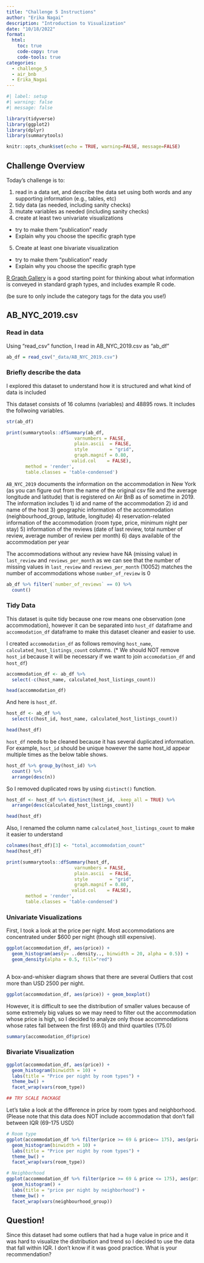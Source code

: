 ```yaml
---
title: "Challenge 5 Instructions"
author: "Erika Nagai"
description: "Introduction to Visualization"
date: "10/18/2022"
format:
  html:
    toc: true
    code-copy: true
    code-tools: true
categories:
  - challenge_5
  - air_bnb
  - Erika_Nagai
---
```


```r
#| label: setup
#| warning: false
#| message: false

library(tidyverse)
library(ggplot2)
library(dplyr)
library(summarytools)

knitr::opts_chunk$set(echo = TRUE, warning=FALSE, message=FALSE)
```

## Challenge Overview

Today's challenge is to:

1)  read in a data set, and describe the data set using both words and any supporting information (e.g., tables, etc)
2)  tidy data (as needed, including sanity checks)
3)  mutate variables as needed (including sanity checks)
4)  create at least two univariate visualizations
   - try to make them "publication" ready
   - Explain why you choose the specific graph type
5)  Create at least one bivariate visualization
   - try to make them "publication" ready
   - Explain why you choose the specific graph type

[R Graph Gallery](https://r-graph-gallery.com/) is a good starting point for thinking about what information is conveyed in standard graph types, and includes example R code.

(be sure to only include the category tags for the data you use!)


## AB_NYC_2019.csv

### Read in data

Using "read_csv" function, I read in AB_NYC_2019.csv as "ab_df"
```r
ab_df = read_csv("_data/AB_NYC_2019.csv")

```

### Briefly describe the data

I explored this dataset to understand how it is structured and what kind of data is included

This dataset consists of 16 columns (variables) and 48895 rows.
It includes the follwoing variables.
```r
str(ab_df)
```

```r
print(summarytools::dfSummary(ab_df,
                         varnumbers = FALSE,
                         plain.ascii  = FALSE,
                         style        = "grid",
                         graph.magnif = 0.80,
                        valid.col    = FALSE),
       method = 'render',
       table.classes = 'table-condensed')
```



`AB_NYC_2019` documents the information on the accommodation in New York (as you can figure out from the name of the original csv file and the average longitude and latitude) that is registered on Air BnB as of sometime in 2019.
The information includes 
1) id and name of the accommodation 
2) id and name of the host 
3) geographic information of the accommodation (neighbourhood_group, latitude, longitude) 
4) reservation-related information of the accommodation (room type, price, minimum night per stay) 
5) information of the reviews (date of last review, total number of review, average number of review per month) 
6) days available of the accommodation per year


The accommodations without any review have NA (missing value) in `last_review` and `reviews_per_month` as we can see that the number of missing values in `last_review` and `reviews_per_month` (10052) matches the number of accommodations whose `number_of_review` is 0

```r
ab_df %>% filter(`number_of_reviews` == 0) %>%
  count()
```


### Tidy Data 

This dataset is quite tidy because one row means one observation (one accommodation), however it can be separated into `host_df` dataframe and `accommodation_df` dataframe to make this dataset cleaner and easier to use.

I created `accommodation_df` as follows removing `host_name`, `calculated_host_listings_count` columns.
(* We should NOT remove `host_id` because it will be necessary if we want to join `accomodation_df` and `host_df`)

```r

accommodation_df <- ab_df %>%
  select(-c(host_name, calculated_host_listings_count))

head(accommodation_df)

```

And here is `host_df`.
```r
host_df <- ab_df %>%
  select(c(host_id, host_name, calculated_host_listings_count))

head(host_df)
```

`host_df` needs to be cleaned because it has several duplicated information.
For example, `host_id` should be unique however the same host_id appear multiple times as the below table shows.

```r
host_df %>% group_by(host_id) %>%
  count() %>%
  arrange(desc(n))
```

So I removed duplicated rows by using `distinct()` function.

```r
host_df <- host_df %>% distinct(host_id, .keep_all = TRUE) %>%
  arrange(desc(calculated_host_listings_count))

head(host_df)
```

Also, I renamed the column name `calculated_host_listings_count` to make it easier to understand
```r
colnames(host_df)[3] <- "total_accommodation_count"
head(host_df)
```
```r
print(summarytools::dfSummary(host_df,
                         varnumbers = FALSE,
                         plain.ascii  = FALSE,
                         style        = "grid",
                         graph.magnif = 0.80,
                        valid.col    = FALSE),
       method = 'render',
       table.classes = 'table-condensed')
```



### Univariate Visualizations

First, I took a look at the price per night.
Most accommodations are concentrated under $600 per night (though still expensive). 

```r
ggplot(accommodation_df, aes(price)) + 
  geom_histogram(aes(y= ..density.., binwidth = 20, alpha = 0.5)) +
  geom_density(alpha = 0.5, fill="red")
                                  
```
A box-and-whisker diagram shows that there are several Outliers that cost more than USD 2500 per night.

```r
ggplot(accommodation_df, aes(price)) + geom_boxplot()
```
However, it is difficult to see the distribution of smaller values because of some extremely big values so we may need to filter out the accommodation whose price is high, so I decided to analyze only those accommodations whose rates fall between the first (69.0) and third quartiles (175.0)


```r
summary(accommodation_df$price)
```




### Bivariate Visualization

```r
ggplot(accommodation_df, aes(price)) + 
  geom_histogram(binwidth = 10) +
  labs(title = "Price per night by room types") +
  theme_bw() +
  facet_wrap(vars(room_type))

## TRY SCALE PACKAGE
```



Let's take a look at the difference in price by room types and neighborhood.
(Please note that this data does NOT include accommodation that don't fall between IQR (69-175 USD)



```r
# Room type 
ggplot(accommodation_df %>% filter(price >= 69 & price<= 175), aes(price)) +
  geom_histogram(binwidth = 10) +
  labs(title = "Price per night by room types") +
  theme_bw() +
  facet_wrap(vars(room_type))

```

```r
# Neighborhood
ggplot(accommodation_df %>% filter(price >= 69 & price <= 175), aes(price)) +
  geom_histogram() + 
  labs(title = "price per night by neighborhood") + 
  theme_bw() + 
  facet_wrap(vars(neighbourhood_group))
```
## Question!
Since this dataset had some outliers that had a huge value in price and it was hard to visualize the distribution and trend so I decided to use the data that fall within IQR.
I don't know if it was good practice. What is your recommendation?
